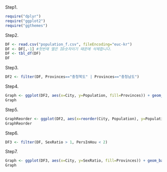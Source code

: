 
Step1.
```{r, eval=F}
require("dplyr")
require("ggplot2")
require("ggthemes")
```


Step2.
```{r}
DF <- read.csv("population_f.csv", fileEncoding="euc-kr")
DF <- DF[,-1] #첫번재 열은 ID숫자이기 때문에 삭제합니다.
DF <- tbl_df(DF)
DF
```


Step3.
```{r}
DF2 <- filter(DF, Provinces=="충청북도" | Provinces=="충청남도")
```


Step4.
```{r}
Graph <- ggplot(DF2, aes(x=City, y=Population, fill=Provinces)) + geom_bar(stat='identity') + theme_wsj()
Graph
```


Step5.
```{r}
GraphReorder <- ggplot(DF2, aes(x=reorder(City, Population), y=Population, fill=Provinces)) + geom_bar(stat='identity') + theme_wsj()
GraphReorder
```


Step6. 
```{r}
DF3 <- filter(DF, SexRatio > 1, PersInHou < 2)
```


Step7. 
```{r}
Graph <- ggplot(DF3, aes(x=City, y=SexRatio, fill=Provinces)) + geom_bar(stat='identity') + theme_wsj()
Graph
```
